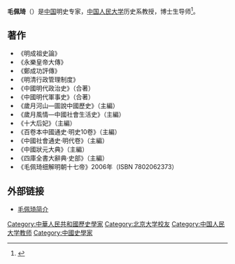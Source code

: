 
'''毛佩琦'''（{{bd|1943年|||}}）是[[中国|中国]]明史专家，[[中国人民大学|中国人民大学]]历史系教授，博士生导师<ref>{{Cite journal|title=百家讲坛名师毛佩琦先生来银举行讲座|author=静馨|url=|journal=图书馆理论与实践|issue=第7期|doi=|others=|year=2012年|volume=|page=15|pmid=}}</ref>。

==著作==
* 《明成祖史論》
* 《永樂皇帝大傳》
* 《鄭成功評傳》
* 《明清行政管理制度》
* 《中國明代政治史》（合著）
* 《中國明代軍事史》（合著）
* 《歲月河山—圖說中國歷史》（主編）
* 《歲月風情—中國社會生活史》（主編）
* 《十大后妃》（主編）
* 《百卷本中國通史·明史10卷》（主編）
* 《中國社會通史·明代卷》（主編）
* 《中國狀元大典》（主編）
* 《四庫全書大辭典·史部》（主編）
* 《毛佩琦细解明朝十七帝》2006年（ISBN 7802062373）

==外部链接==
* [http://www.cctv.com/program/bjjt/20050418/100434.shtml 毛佩琦简介]{{Wayback|url=http://www.cctv.com/program/bjjt/20050418/100434.shtml |date=20070217071027 }}

{{DEFAULTSORT:Mao毛}}
[[Category:中華人民共和國歷史學家|Category:中華人民共和國歷史學家]]
[[Category:北京大学校友|Category:北京大学校友]]
[[Category:中国人民大学教师|Category:中国人民大学教师]]
[[Category:中國史學家|Category:中國史學家]]